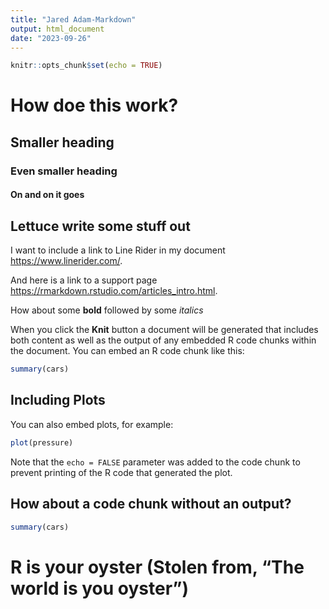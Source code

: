 ```yaml
---
title: "Jared Adam-Markdown"
output: html_document
date: "2023-09-26"
---
```


```r
knitr::opts_chunk$set(echo = TRUE)
```


# How doe this work? 

## Smaller heading 

### Even smaller heading

#### On and on it goes 


## Lettuce write some stuff out 

I want to include a link to Line Rider in my document <https://www.linerider.com/>.

And here is a link to a support page <https://rmarkdown.rstudio.com/articles_intro.html>.

How about some **bold** followed by some *italics*


When you click the **Knit** button a document will be generated that includes both content as well as the output of any embedded R code chunks within the document. You can embed an R code chunk like this:

```r
summary(cars)
```

## Including Plots

You can also embed plots, for example:

```r
plot(pressure)
```

Note that the `echo = FALSE` parameter was added to the code chunk to prevent printing of the R code that generated the plot.

## How about a code chunk without an output? 

```r
summary(cars)

```

# R is your oyster (Stolen from, "The world is you oyster")